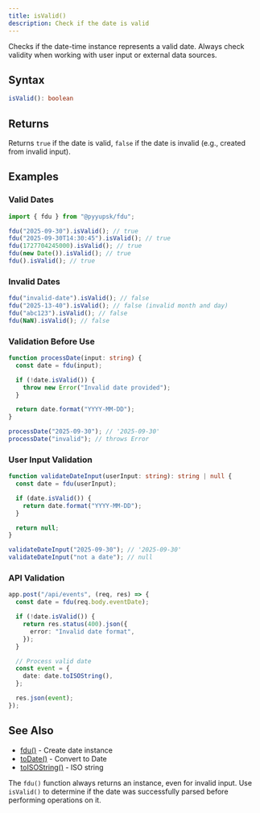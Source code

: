 ```yaml
---
title: isValid()
description: Check if the date is valid
---
```


Checks if the date-time instance represents a valid date. Always check validity when working with user input or external data sources.

## Syntax

```typescript
isValid(): boolean
```

## Returns

Returns `true` if the date is valid, `false` if the date is invalid (e.g., created from invalid input).

## Examples

### Valid Dates

```typescript
import { fdu } from "@pyyupsk/fdu";

fdu("2025-09-30").isValid(); // true
fdu("2025-09-30T14:30:45").isValid(); // true
fdu(1727704245000).isValid(); // true
fdu(new Date()).isValid(); // true
fdu().isValid(); // true
```

### Invalid Dates

```typescript
fdu("invalid-date").isValid(); // false
fdu("2025-13-40").isValid(); // false (invalid month and day)
fdu("abc123").isValid(); // false
fdu(NaN).isValid(); // false
```

### Validation Before Use

```typescript
function processDate(input: string) {
  const date = fdu(input);

  if (!date.isValid()) {
    throw new Error("Invalid date provided");
  }

  return date.format("YYYY-MM-DD");
}

processDate("2025-09-30"); // '2025-09-30'
processDate("invalid"); // throws Error
```

### User Input Validation

```typescript
function validateDateInput(userInput: string): string | null {
  const date = fdu(userInput);

  if (date.isValid()) {
    return date.format("YYYY-MM-DD");
  }

  return null;
}

validateDateInput("2025-09-30"); // '2025-09-30'
validateDateInput("not a date"); // null
```

### API Validation

```typescript
app.post("/api/events", (req, res) => {
  const date = fdu(req.body.eventDate);

  if (!date.isValid()) {
    return res.status(400).json({
      error: "Invalid date format",
    });
  }

  // Process valid date
  const event = {
    date: date.toISOString(),
  };

  res.json(event);
});
```

## See Also

- [fdu()](/docs/api-creation/fdu) - Create date instance
- [toDate()](/docs/api-conversion/to-date) - Convert to Date
- [toISOString()](/docs/api-conversion/to-iso-string) - ISO string

The `fdu()` function always returns an instance, even for invalid input. Use `isValid()` to determine if the date was successfully parsed before performing operations on it.
